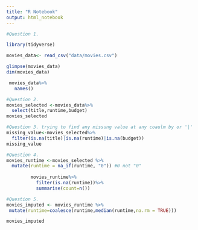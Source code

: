 ```yaml
---
title: "R Notebook"
output: html_notebook
---
```

```r
#Question 1.

library(tidyverse)

movies_data<- read_csv("data/movies.csv")
```

```r
glimpse(movies_data)
dim(movies_data)
```
```r
 movies_data%>%
   names()
```

```r
#Question 2.
movies_selected <-movies_data%>%
  select(title,runtime,budget)
movies_selected
```
```r
#Question 3. trying to find any missung value at any coaulm by or '|'
missing_value<-movies_selected%>%
  filter(is.na(title)|is.na(runtime)|is.na(budget))
missing_value
```
```r
#Question 4.
movies_runtime <-movies_selected %>%
  mutate(runtime = na_if(runtime, "0")) #0 not "0"
         
         movies_runtime%>%
           filter(is.na(runtime))%>%
           summarise(count=n())
```
```r
#Question 5.
movies_imputed <- movies_runtime %>%
 mutate(runtime=coalesce(runtime,median(runtime,na.rm = TRUE)))

movies_imputed
```

